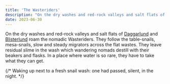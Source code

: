 ```yaml
---
title: 'The Wasteriders'
description: "On the dry washes and red-rock valleys and salt flats of Daggarlund and Blisterlund roam the nomadic **Wasteriders**."
date: 2023-06-30
---
```


On the dry washes and red-rock valleys and salt flats of [Daggarlund]() and [Blisterlund]() roam the nomadic Wasteriders. They follow the table-snails, mesa-snails, slow and steady migrators across the flat wastes. They leave residual slime in the wash which wandering nomads destill with their beakers and flasks. In a place where water is so rare, they have to take what they can get.

{/* Waking up next to a fresh snail wash: one had passed, silent, in the night. */}